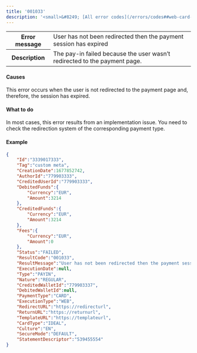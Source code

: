 ---
title: '001033'  
description: '<small>&#8249; [All error codes](/errors/codes##web-card-pay-ins)</small>'
---
  
<table>
    <tbody>
        <tr>
            <th class="header"><strong>Error message</strong></th>
            <td class="table-content">User has not been redirected then the payment session has expired</td>
        </tr>
        <tr>
            <th class="header"><strong>Description</strong></th>
            <td class="table-content">The pay-in failed because the user wasn’t redirected to the payment page.</td>
        </tr>
    </tbody>
</table>  

#### Causes  

This error occurs when the user is not redirected to the payment page and, therefore, the session has expired.  

#### What to do  

In most cases, this error results from an implementation issue. You need to check the redirection system of the corresponding payment type.  

#### Example  
```json API Response
{
    "Id":"3339017333",
    "Tag":"custom meta",
    "CreationDate":1677852742,
    "AuthorId":"779903333",
    "CreditedUserId":"779903333",
    "DebitedFunds":{
        "Currency":"EUR",
        "Amount":3214
    },
    "CreditedFunds":{
        "Currency":"EUR",
        "Amount":3214
    },
    "Fees":{
        "Currency":"EUR",
        "Amount":0
    },
    "Status":"FAILED",
    "ResultCode":"001033",
    "ResultMessage":"User has not been redirected then the payment session has expired",
    "ExecutionDate":null,
    "Type":"PAYIN",
    "Nature":"REGULAR",
    "CreditedWalletId":"779903337",
    "DebitedWalletId":null,
    "PaymentType":"CARD",
    "ExecutionType":"WEB",
    "RedirectURL":"https://redirecturl",
    "ReturnURL":"https://returnurl",
    "TemplateURL":"https://templateurl",
    "CardType":"IDEAL",
    "Culture":"EN",
    "SecureMode":"DEFAULT",
    "StatementDescriptor":"539455554"
}
```